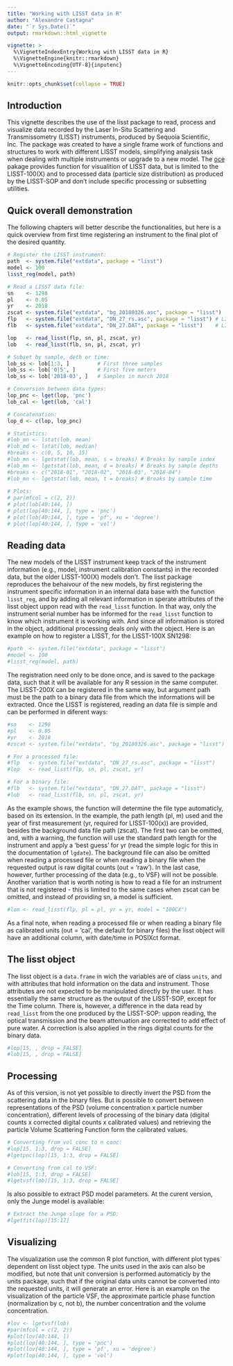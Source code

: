 ```yaml
---
title: "Working with LISST data in R"
author: "Alexandre Castagna"
date: "`r Sys.Date()`"
output: rmarkdown::html_vignette

vignette: >
  %\VignetteIndexEntry{Working with LISST data in R}
  %\VignetteEngine{knitr::rmarkdown}
  %\VignetteEncoding{UTF-8}{inputenc}
---
```


```r
knitr::opts_chunk$set(collapse = TRUE)
```

## Introduction

This vignette describes the use of the lisst package to read, process and 
visualize data recorded by the Laser In-Situ Scattering and Transmissometry 
(LISST) instruments, produced by Sequoia Scientific, Inc. The package was 
created to have a single frame work of functions and structures to work with 
different LISST models, simplifying analysis task when dealing with multiple
instruments or upgrade to a new model. The [oce](https://cran.r-project.org/package=oce) 
pakage provides function for visualition of LISST data, but is limited to the 
LISST-100(X) and to processed data (particle size distribution) as produced by 
the LISST-SOP and don't include specific processing or subsetting utilities.

## Quick overall demonstration

The following chapters will better describe the functionalities, but here is a 
quick overview from first time registering an instrument to the final plot of the
desired quantity.

```r
# Register the LISST instrument:
path  <- system.file("extdata", package = "lisst")
model <- 100
lisst_reg(model, path)

# Read a LISST data file:
sn    <- 1298
pl    <- 0.05
yr    <- 2018 
zscat <- system.file("extdata", "bg_20180326.asc", package = "lisst")
flp   <- system.file("extdata", "DN_27_rs.asc", package = "lisst") # LISST-SOP processed file
flb   <- system.file("extdata", "DN_27.DAT", package = "lisst")    # LISST binary file

lop   <- read_lisst(flp, sn, pl, zscat, yr)
lob   <- read_lisst(flb, sn, pl, zscat, yr)

# Subset by sample, deth or time:
lob_ss <- lob[1:3, ]         # First three samples
lob_ss <- lob['0|5', ]       # First five meters
lob_ss <- lob['2018-03', ]   # Samples in march 2018

# Conversion between data types:
lop_pnc <- lget(lop, 'pnc')
lob_cal <- lget(lob, 'cal')

# Concatenation:
lop_d <- c(lop, lop_pnc)

# Statistics:
#lob_mn <- lstat(lob, mean)
#lob_md <- lstat(lob, median)
#breaks <- c(0, 5, 10, 15)
#lob_mn <- lgetstat(lob, mean, s = breaks) # Breaks by sample index
#lob_mn <- lgetstat(lob, mean, d = breaks) # Breaks by sample depths
#breaks <- c("2018-01", "2018-02", "2018-03", "2018-04")
#lob_mn <- lgetstat(lob, mean, t = breaks) # Breaks by sample time
 
# Plots:
# par(mfcol = c(2, 2))
# plot(lob[40:144, ])
# plot(lop[40:144, ], type = 'pnc')
# plot(lob[40:144, ], type = 'pf', xu = 'degree')
# plot(lop[40:144, ], type = 'vol')
```

## Reading data

The new models of the LISST instrument keep track of the instrument information
(e.g., model, instrument calibration constants) in the recorded data, but the 
older LISST-100(X) models don't. The lisst package reproduces the behaivour of 
the new models, by first registering the instrument specific information in an 
internal data base with the function `lisst_reg`, and by adding all relevant 
information in sperate attributes of the lisst object uppon read with the 
`read_lisst` function. In that way, only the instrument serial number has be 
informed for the `read_lisst` function to know which instrument it is working 
with. And since all information is stored in the object, additional processing 
deals only with the object. Here is an example on how to register a LISST, for the 
LISST-100X SN1298:

```r
#path  <- system.file("extdata", package = "lisst")
#model <- 100
#lisst_reg(model, path)
```

The registration need only to be done once, and is saved to the package data, 
such that it will be available for any R session in the same computer. The 
LISST-200X can be registered in the same way, but argument path must be the path
to a binary data file from which the informations will be extracted. Once the 
LISST is registered, reading an data file is simple and can be performed in 
diferent ways:

```r
#sn    <- 1298
#pl    <- 0.05
#yr    <- 2018 
#zscat <- system.file("extdata", "bg_20180326.asc", package = "lisst")

# For a processed file:
#flp   <- system.file("extdata", "DN_27_rs.asc", package = "lisst")
#lop   <- read_lisst(flp, sn, pl, zscat, yr)

# For a binary file:
#flb   <- system.file("extdata", "DN_27.DAT", package = "lisst")
#lob   <- read_lisst(flb, sn, pl, zscat, yr)
```

As the example shows, the function will determine the file type automaticly, 
based on its extension. In the example, the path length (pl, m) used and the year 
of first measurement (yr, required for LISST-100(x)) are provided, besides the
background data file path (zscat). The first two can be omitted, and, with a 
warning, the function will use the standard path length for the instrument and 
apply a 'best guess' for yr (read the simple logic for this in the documentation 
of `lgdate`). The background file can also be omitted when reading a processed 
file or when reading a binary file when the requested output is raw digital counts
(out = 'raw'). In the last case, however, further processing of the data (e.g., 
to VSF) will not be possible. Another variation that is worth noting is how to read 
a file for an instrument that is not registered - this is limited to the same 
cases when zscat can be omitted, and instead of providing sn, a model is sufficient.

```r
#lom <- read_lisst(flp, pl = pl, yr = yr, model = "100CX")
```
As a final note, when reading a processed file or when reading a binary file as 
calibrated units (out = 'cal', the default for binary files) the lisst object will
have an additional column, with date/time in POSIXct format.

## The lisst object

The lisst object is a `data.frame` in wich the variables are of class `units`, and 
with attributes that hold information on the data and instrument. Those attributes
are not expected to be manipulated directly by the user. It has essentially the
same structure as the output of the LISST-SOP, except for the Time column. There 
is, however, a difference in the data read by `read_lisst` from the one produced 
by the LISST-SOP: uppon reading, the optical transmission and the beam 
attenuation are corrected to add effect of pure water. A correction is also
applied in the rings digital counts for the binary data.

```r
#lop[15, , drop = FALSE]
#lob[15, , drop = FALSE]
```

## Processing

As of this version, is not yet possible to directly invert the PSD from the 
scattering data in the binary files. But is possible to convert between 
representations of the PSD (volume concentration x particle number concentration),
different levels of processing of the binary data (digital counts x corrected 
digital counts x calibrated values) and retrieving the particle Volume Scattering 
Function form the calibrated values.

```r
# Converting from vol conc to n conc:
#lop[15, 1:3, drop = FALSE]
#lgetpnc(lop)[15, 1:3, drop = FALSE]

# Converting from cal to VSF:
#lob[15, 1:3, drop = FALSE]
#lgetvsf(lob)[15, 1:3, drop = FALSE]
```

Is also possible to extract PSD model parameters. At the curent version, only the
Junge model is available:

```r
# Extract the Junge slope for a PSD:
#lgetfit(lop)[15:17]
```

## Visualizing

The visualization use the common R plot function, with different plot types 
dependent on lisst object type. The units used in the axis can also be modified, 
but note that unit conversion is performed automaticly by the units package, such 
that if the original data units cannot be converted into the requested units, 
it will generate an error. Here is an example on the visualization of the particle 
VSF, the approximate particle phase function (normalization by c, not b), the number
concentration and the volume concentration.

```r
#lov <- lgetvsf(lob)
#par(mfcol = c(2, 2))
#plot(lov[40:144, ])
#plot(lop[40:144, ], type = 'pnc')
#plot(lov[40:144, ], type = 'pf', xu = 'degree')
#plot(lop[40:144, ], type = 'vol')
```
